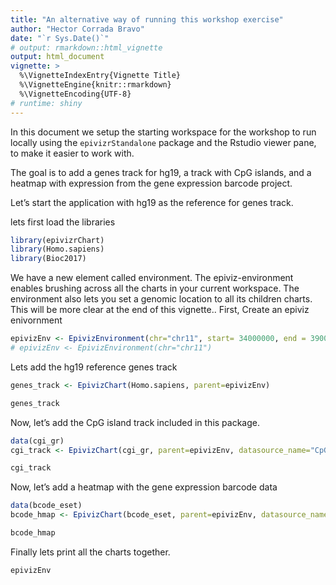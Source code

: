 ```yaml
---
title: "An alternative way of running this workshop exercise"
author: "Hector Corrada Bravo"
date: "`r Sys.Date()`"
# output: rmarkdown::html_vignette
output: html_document
vignette: >
  %\VignetteIndexEntry{Vignette Title}
  %\VignetteEngine{knitr::rmarkdown}
  %\VignetteEncoding{UTF-8}
# runtime: shiny
---
```


In this document we setup the starting workspace for the workshop to run locally using the `epivizrStandalone` package
and the Rstudio viewer pane, to make it easier to work with.

The goal is to add a genes track for hg19, a track with CpG islands, and a heatmap with expression from the gene expression barcode project.

Let's start the application with hg19 as the reference for genes track. 

lets first load the libraries
```r
library(epivizrChart)
library(Homo.sapiens)
library(Bioc2017)
```

We have a new element called environment. The epiviz-environment enables brushing across all the charts in your current workspace. The environment also lets you set a genomic location to all its children charts. This will be more clear at the end of this vignette.. First, Create an epiviz enivornment
```r
epivizEnv <- EpivizEnvironment(chr="chr11", start= 34000000, end = 39000000)
# epivizEnv <- EpivizEnvironment(chr="chr11")
```

Lets add the hg19 reference genes track
```r
genes_track <- EpivizChart(Homo.sapiens, parent=epivizEnv)

genes_track
```

Now, let's add the CpG island track included in this package.

```r
data(cgi_gr)
cgi_track <- EpivizChart(cgi_gr, parent=epivizEnv, datasource_name="CpG Islands")

cgi_track
```

Now, let's add a heatmap with the gene expression barcode data

```r
data(bcode_eset)
bcode_hmap <- EpivizChart(bcode_eset, parent=epivizEnv, datasource_name="Gene Expression Barcode", chart="HeatmapPlot")

bcode_hmap
```

Finally lets print all the charts together.
```r
epivizEnv
```
